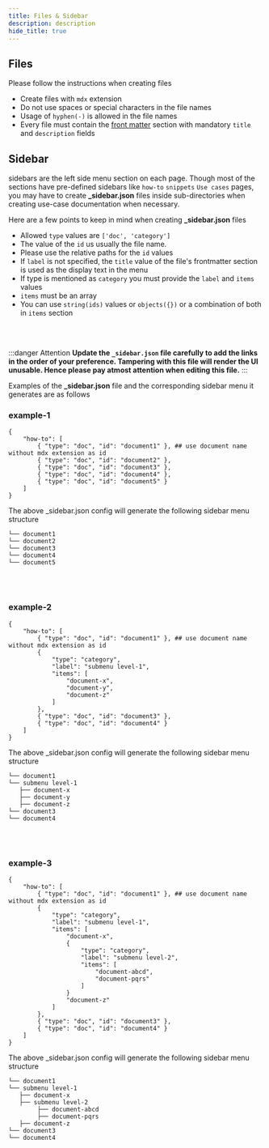 ```yaml
---
title: Files & Sidebar
description: description
hide_title: true
---
```


## Files

Please follow the instructions when creating files
- Create files with `mdx` extension
- Do not use spaces or special characters in the file names
- Usage of `hyphen(-)` is allowed in the file names
- Every file must contain the [front matter](../mdx/frontmatter) section with mandatory `title` and `description` fields

## Sidebar

sidebars are the left side menu section on each page. Though most of the sections have pre-defined sidebars like
`how-to` `snippets` `Use cases` pages, you may have to create **_sidebar.json** files inside sub-directories when creating
use-case documentation when necessary.

Here are a few points to keep in mind when creating **_sidebar.json** files
- Allowed `type` values are `['doc', 'category']`
- The value of the `id` us usually the file name.
- Please use the relative paths for the `id` values
- If `label` is not specified, the `title` value of the file&apos;s frontmatter section is used as the display text in the menu
- If type is mentioned as `category` you must provide the `label` and `items` values
- `items` must be an array
- You can use `string(ids)` values or `objects({})` or a combination of both in `items` section

<br/><br/>

:::danger Attention
**Update the `_sidebar.json` file carefully to add the links in the order of your preference. Tampering with this file will render the UI unusable.
Hence please pay atmost attention when editing this file.**
:::


Examples of the **_sidebar.json** file and the corresponding sidebar menu it generates are as follows

### example-1
    {
        "how-to": [
            { "type": "doc", "id": "document1" }, ## use document name without mdx extension as id
            { "type": "doc", "id": "document2" },
            { "type": "doc", "id": "document3" },
            { "type": "doc", "id": "document4" },
            { "type": "doc", "id": "document5" }
        ]
    }

The above _sidebar.json config will generate the following sidebar menu structure

    └── document1
    └── document2
    └── document3
    └── document4
    └── document5

<br/><br/>

### example-2
    {
        "how-to": [
            { "type": "doc", "id": "document1" }, ## use document name without mdx extension as id
            {
                "type": "category",
                "label": "submenu level-1",
                "items": [
                    "document-x",
                    "document-y",
                    "document-z"
                ]
            },
            { "type": "doc", "id": "document3" },
            { "type": "doc", "id": "document4" }
        ]
    }

The above _sidebar.json config will generate the following sidebar menu structure

    └── document1
    └── submenu level-1
       ├── document-x
       ├── document-y
       ├── document-z
    └── document3
    └── document4

<br/><br/>

### example-3
    {
        "how-to": [
            { "type": "doc", "id": "document1" }, ## use document name without mdx extension as id
            {
                "type": "category",
                "label": "submenu level-1",
                "items": [
                    "document-x",
                    {
                        "type": "category",
                        "label": "submenu level-2",
                        "items": [
                            "document-abcd",
                            "document-pqrs"
                        ]
                    }
                    "document-z"
                ]
            },
            { "type": "doc", "id": "document3" },
            { "type": "doc", "id": "document4" }
        ]
    }

The above _sidebar.json config will generate the following sidebar menu structure

    └── document1
    └── submenu level-1
       ├── document-x
       ├── submenu level-2
            ├── document-abcd
            ├── document-pqrs
       ├── document-z
    └── document3
    └── document4